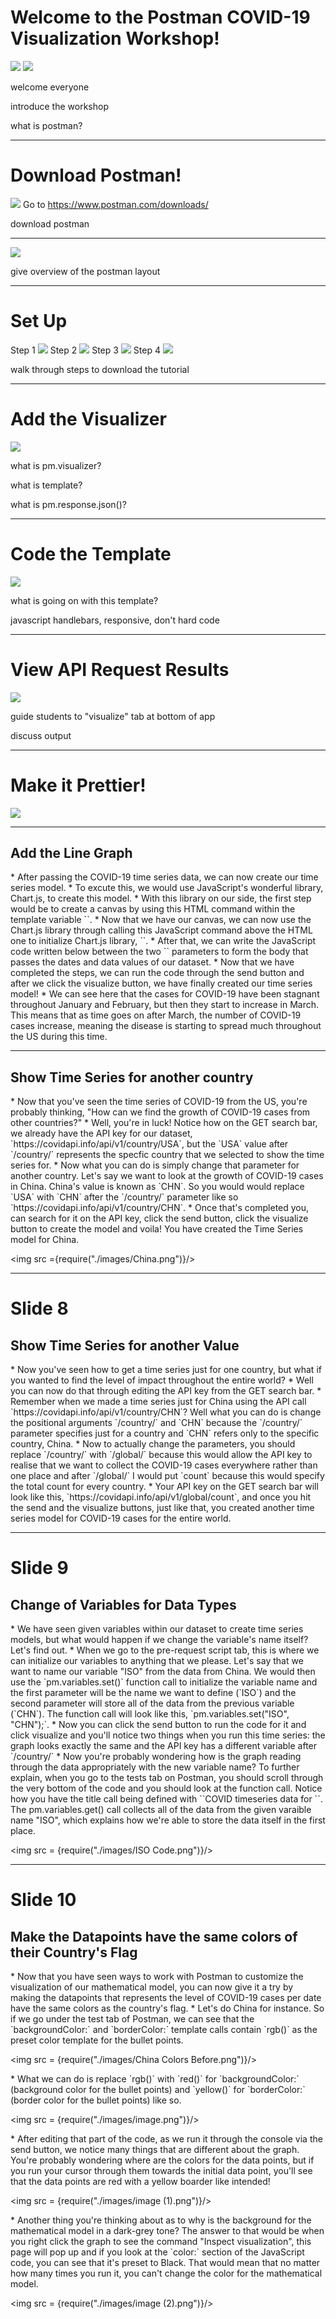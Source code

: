 
<Layout bg='#ffff66'>
  <h1 style={{'color':'black'}}>Welcome to the Postman COVID-19 Visualization Workshop!</h1>
  <FlexContainer>
    <FlexItem padding='1em'>
      <img src={require('./images/lines.png')} style={{'height':'300px'}}/>
    </FlexItem>
    <FlexItem padding='1em'>
      <img src={require('./images/pm-icon.png')} style={{'height':'300px'}}/>
    </FlexItem>
  </FlexContainer>
</Layout>

<Notes>
<p>welcome everyone</p>
<p>introduce the workshop</p>
<p>what is postman?</p>
</Notes>

---

<Layout bg='gray'>
  <h1>Download Postman!</h1>
  <img src={require('./images/pm-icon.png')} style={{'height':'200px'}} />
  Go to <a href='https://www.postman.com/downloads/'>https://www.postman.com/downloads/</a>
</Layout>

<Notes>
<p>download postman</p>
</Notes>

---

<Layout bg='tomato'>
  <img src={require('./images/pm-screen.png')}  />
</Layout>

<Notes>
<p>give overview of the postman layout</p>
</Notes>

---

<Layout bg='tomato'>
  <h1>Set Up</h1>
  <FlexContainer>
    <FlexItem padding='.5em'>
      <span>Step 1</span>
      <img src={require("./images/new.png")} style={{'height':'200px'}} />
    </FlexItem>
    <FlexItem padding='.5em'>
      <span>Step 2</span>
      <img src={require("./images/templates.png")} style={{'height':'200px'}} />
    </FlexItem>
    <FlexItem padding='.5em'>
      <span>Step 3</span>
      <img src={require("./images/search.png")} style={{'height':'200px'}} />
    </FlexItem>
    <FlexItem padding='.5em'>
      <span>Step 4</span>
      <img src={require("./images/howto.png")} style={{'height':'200px'}} />
    </FlexItem>
  </FlexContainer>
</Layout>

<Notes>
<p>walk through steps to download the tutorial</p>
</Notes>

---

<Layout bg='tomato'>
  <h1 style={{'height':'0'}}>Add the Visualizer</h1>
  <img src={require("./images/visualizer.png")}/>
</Layout>

<Notes>
<p>what is pm.visualizer?</p>
<p>what is template?</p>
<p>what is pm.response.json()?</p>
</Notes>

---

<Layout bg='tomato'>
  <h1 style={{'height':'0'}}>Code the Template</h1>
  <img src={require("./images/template.png")} style={{'width':'60%'}} />
</Layout>

<Notes>
<p>what is going on with this template?</p>
<p>javascript handlebars, responsive, don't hard code</p>
</Notes>

---

<Layout bg='tomato'>
  <h1 style={{'height':'0'}}>View API Request Results</h1>
  <img src={require("./images/visualize-1.png")} style={{'width':'60%'}} />
</Layout>

<Notes>
<p>guide students to "visualize" tab at bottom of app</p>
<p>discuss output</p>
</Notes>

---

<Layout bg='tomato'>
  <h1 style={{'height':'0'}}>Make it Prettier!</h1>
  <img src={require("./images/pretty.png")} style={{'width':'60%'}} />
</Layout>

---

## Add the Line Graph

<Notes>
  * After passing the COVID-19 time series data, we can now create our time series model.
  * To excute this, we would use JavaScript's wonderful library, Chart.js, to create this model.
  * With this library on our side, the first step would be to create a canvas by using this HTML command within the template variable
   `<canvas id="myChart"></canvas>`.
  * Now that we have our canvas, we can now use the Chart.js library through calling this JavaScript command above the HTML one
    to initialize Chart.js library, `<script src="https://cdn.jsdelivr.net/npm/chart.js@2.8.0"></script>`.
  * After that, we can write the JavaScript code written below between the two `<script></script>` parameters to form the body that passes the
    dates and data values of our dataset.
</Notes>



<Notes>
  * Now that we have completed the steps, we can run the code through the send button and after we click the visualize button, we have
    finally created our time series model!
</Notes>


  
<Notes>
  * We can see here that the cases for COVID-19 have been stagnant throughout January and February, but then they start to increase in
    March. This means that as time goes on after March, the number of COVID-19 cases increase, meaning the disease is starting to spread
    much throughout the US during this time.
</Notes>

---

## Show Time Series for another country

<Notes>
  * Now that you've seen the time series of COVID-19 from the US, you're probably thinking, "How can we find the growth of COVID-19 cases from other countries?"
  * Well, you're in luck! Notice how on the GET search bar, we already have the API key for our 
  dataset, `https://covidapi.info/api/v1/country/USA`, but the `USA` value after `/country/` represents the specfic country that we
  selected to show the time series for.
  * Now what you can do is simply change that parameter for another country. Let's say we want to look at the growth of COVID-19 cases
  in China. China's value is known as `CHN`. So you would would replace `USA` with `CHN` after the `/country/` parameter like so
  `https://covidapi.info/api/v1/country/CHN`.
  * Once that's completed you, can search for it on the API key, click the send button, click the visualize button to create the model 
  and voila! You have created the Time Series model for China.
</Notes>

<img src ={require("./images/China.png")}/> 

---

# Slide 8

## Show Time Series for another Value

<Notes>
  * Now you've seen how to get a time series just for one country, but what if you wanted to find the level of impact throughout the
  entire world?
  * Well you can now do that through editing the API key from the GET search bar. 
  * Remember when we made a time series just for China using the API call `https://covidapi.info/api/v1/country/CHN`? Well what you can
  do is change the positional arguments `/country/` and `CHN` because the `/country/` parameter specifies just for a country and `CHN`
  refers only to the specific country, China.
  * Now to actually change the parameters, you should replace `/country/` with `/global/` because this would allow the API key to realise that we want to collect the COVID-19 cases everywhere rather than one place and after `/global/` I would put `count` because
  this would specify the total count for every country.
  * Your API key on the GET search bar will look like this, `https://covidapi.info/api/v1/global/count`, and once you hit the send and
  the visualize buttons, just like that, you created another time series model for COVID-19 cases for the entire world.
</Notes> 

<!-- <img src = {require("./images/Global Graph.png")}/> -->
  
--- 

# Slide 9

## Change of Variables for Data Types

<Notes>
  * We have seen given variables within our dataset to create time series models, but what would happen if we change the variable's
  name itself? Let's find out.
  * When we go to the pre-request script tab, this is where we can initialize our variables to anything that we please. Let's say that we want to name our variable "ISO" from the data from China. We would then use the `pm.variables.set()` function call to initialize
  the variable name and the first parameter will be the name we want to define (`ISO`) and the second parameter will store all of the
  data from the previous variable (`CHN`). The function call will look like this, `pm.variables.set("ISO", "CHN");`.
</Notes>



<Notes>
  * Now you can click the send button to run the code for it and click visualize and you'll notice two things when you run this time 
  series: the graph looks exactly the same and the API key has a different variable after `/country/` 

</Notes>
    
<Notes>
  * Now you're probably wondering how is the graph reading through the data appropriately with the new variable name? To further
  explain, when you go to the tests tab on Postman, you should scroll through the very bottom of the code and you should look at
  the  function call. Notice how you have the title call being defined with 
  ``COVID timeseries data for ``. The pm.variables.get() call collects all of the data from the given 
  varaible name "ISO", which explains how we're able to store the data itself in the first place.
</Notes>

<img src = {require("./images/ISO Code.png")}/>

---

# Slide 10

## Make the Datapoints have the same colors of their Country's Flag

<Notes>
  * Now that you have seen ways to work with Postman to customize the visualization of our mathematical model, you can now give it a try
  by making the datapoints that represents the level of COVID-19 cases per date have the same colors as the country's flag.
  * Let's do China for instance. So if we go under the test tab of Postman, we can see that the `backgroundColor:` and `borderColor:`
  template calls contain `rgb()` as the preset color template for the bullet points.
</Notes>

<img src = {require("./images/China Colors Before.png")}/>

<Notes>
  * What we can do is replace `rgb()` with `red()` for `backgroundColor:` (background color for the bullet points) and `yellow()` for `borderColor:` (border color for the bullet points) like so.
</Notes>

<img src = {require("./images/image.png")}/>

<Notes>
  * After editing that part of the code, as we run it through the console via the send button, we notice many things that are different
  about the graph. You're probably wondering where are the colors for the data points, but if you run your cursor through them towards
  the initial data point, you'll see that the data points are red with a yellow boarder like intended!
</Notes>

<img src = {require("./images/image (1).png")}/>

<Notes>
  * Another thing you're thinking about as to why is the background for the mathematical model in a dark-grey tone? The answer to that
  would be when you right click the graph to see the command "Inspect visualization", this page will pop up and if you look at the
  `color:` section of the JavaScript code, you can see that it's preset to Black. That would mean that no matter how many times you
  run it, you can't change the color for the mathematical model.
</Notes>

<img src = {require("./images/image (2).png")}/>
